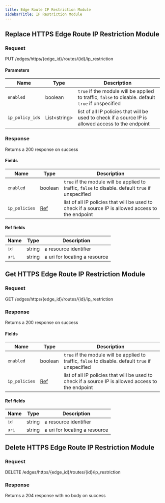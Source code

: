 ```yaml
---
title: Edge Route IP Restriction Module
sidebarTitle: IP Restriction Module
---
```




## Replace HTTPS Edge Route IP Restriction Module

### Request

PUT /edges/https/\{edge_id\}/routes/\{id\}/ip_restriction

<EdgeRouteIPRestrictionModuleReplaceRequest />

#### Parameters

| Name            | Type               | Description                                                                                         |
| --------------- | ------------------ | --------------------------------------------------------------------------------------------------- |
| `enabled`       | boolean            | `true` if the module will be applied to traffic, `false` to disable. default `true` if unspecified  |
| `ip_policy_ids` | List&lt;string&gt; | list of all IP policies that will be used to check if a source IP is allowed access to the endpoint |

### Response

Returns a 200 response on success

<EdgeRouteIPRestrictionModuleReplaceResponse />

#### Fields

| Name          | Type               | Description                                                                                         |
| ------------- | ------------------ | --------------------------------------------------------------------------------------------------- |
| `enabled`     | boolean            | `true` if the module will be applied to traffic, `false` to disable. default `true` if unspecified  |
| `ip_policies` | [Ref](#ref-fields) | list of all IP policies that will be used to check if a source IP is allowed access to the endpoint |

#### Ref fields

| Name  | Type   | Description                   |
| ----- | ------ | ----------------------------- |
| `id`  | string | a resource identifier         |
| `uri` | string | a uri for locating a resource |

## Get HTTPS Edge Route IP Restriction Module

### Request

GET /edges/https/\{edge_id\}/routes/\{id\}/ip_restriction

<EdgeRouteIPRestrictionModuleGetRequest />

### Response

Returns a 200 response on success

<EdgeRouteIPRestrictionModuleGetResponse />

#### Fields

| Name          | Type               | Description                                                                                         |
| ------------- | ------------------ | --------------------------------------------------------------------------------------------------- |
| `enabled`     | boolean            | `true` if the module will be applied to traffic, `false` to disable. default `true` if unspecified  |
| `ip_policies` | [Ref](#ref-fields) | list of all IP policies that will be used to check if a source IP is allowed access to the endpoint |

#### Ref fields

| Name  | Type   | Description                   |
| ----- | ------ | ----------------------------- |
| `id`  | string | a resource identifier         |
| `uri` | string | a uri for locating a resource |

## Delete HTTPS Edge Route IP Restriction Module

### Request

DELETE /edges/https/\{edge_id\}/routes/\{id\}/ip_restriction

<EdgeRouteIPRestrictionModuleDeleteRequest />

### Response

Returns a 204 response with no body on success
